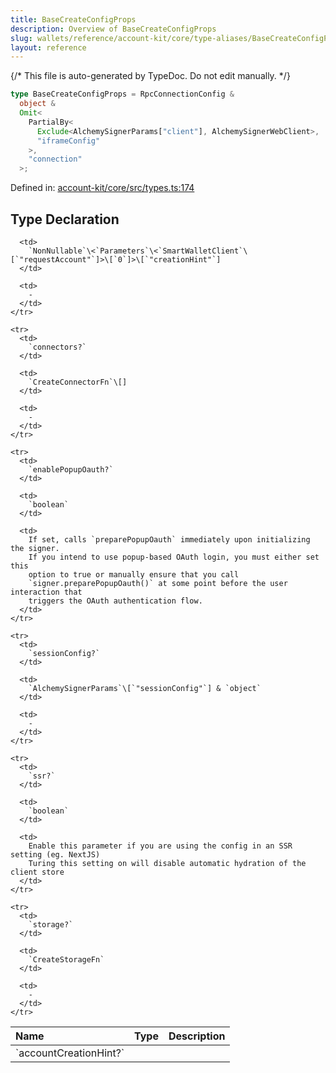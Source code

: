 ```yaml
---
title: BaseCreateConfigProps
description: Overview of BaseCreateConfigProps
slug: wallets/reference/account-kit/core/type-aliases/BaseCreateConfigProps
layout: reference
---
```


{/* This file is auto-generated by TypeDoc. Do not edit manually. */}

```ts
type BaseCreateConfigProps = RpcConnectionConfig &
  object &
  Omit<
    PartialBy<
      Exclude<AlchemySignerParams["client"], AlchemySignerWebClient>,
      "iframeConfig"
    >,
    "connection"
  >;
```

Defined in: [account-kit/core/src/types.ts:174](https://github.com/alchemyplatform/aa-sdk/blob/153785ddc87beb160382c2bae7dbafa4a66ade9a/account-kit/core/src/types.ts#L174)

## Type Declaration

<table>
  <thead>
    <tr>
      <th align="left">Name</th>
      <th align="left">Type</th>
      <th align="left">Description</th>
    </tr>
  </thead>

  <tbody>
    <tr>
      <td>
        `accountCreationHint?`
      </td>

      <td>
        `NonNullable`\<`Parameters`\<`SmartWalletClient`\[`"requestAccount"`]>\[`0`]>\[`"creationHint"`]
      </td>

      <td>
        ‐
      </td>
    </tr>

    <tr>
      <td>
        `connectors?`
      </td>

      <td>
        `CreateConnectorFn`\[]
      </td>

      <td>
        ‐
      </td>
    </tr>

    <tr>
      <td>
        `enablePopupOauth?`
      </td>

      <td>
        `boolean`
      </td>

      <td>
        If set, calls `preparePopupOauth` immediately upon initializing the signer.
        If you intend to use popup-based OAuth login, you must either set this
        option to true or manually ensure that you call
        `signer.preparePopupOauth()` at some point before the user interaction that
        triggers the OAuth authentication flow.
      </td>
    </tr>

    <tr>
      <td>
        `sessionConfig?`
      </td>

      <td>
        `AlchemySignerParams`\[`"sessionConfig"`] & `object`
      </td>

      <td>
        ‐
      </td>
    </tr>

    <tr>
      <td>
        `ssr?`
      </td>

      <td>
        `boolean`
      </td>

      <td>
        Enable this parameter if you are using the config in an SSR setting (eg. NextJS)
        Turing this setting on will disable automatic hydration of the client store
      </td>
    </tr>

    <tr>
      <td>
        `storage?`
      </td>

      <td>
        `CreateStorageFn`
      </td>

      <td>
        ‐
      </td>
    </tr>

  </tbody>
</table>
